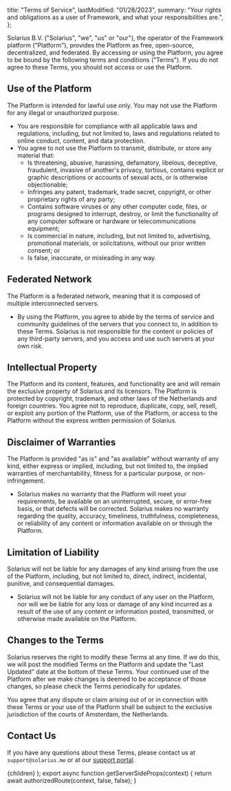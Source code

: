 
  title: "Terms of Service",
  lastModified: "01/28/2023",
  summary:
    "Your rights and obligations as a user of Framework, and what your responsibilities are.",
};

Solarius B.V. ("Solarius", "we", "us" or "our"), the operator of the Framework platform ("Platform"), provides the Platform as free, open-source, decentralized, and federated. By accessing or using the Platform, you agree to be bound by the following terms and conditions ("Terms"). If you do not agree to these Terms, you should not access or use the Platform.

## Use of the Platform

The Platform is intended for lawful use only. You may not use the Platform for any illegal or unauthorized purpose.

- You are responsible for compliance with all applicable laws and regulations, including, but not limited to, laws and regulations related to online conduct, content, and data protection.
- You agree to not use the Platform to transmit, distribute, or store any material that:
  - Is threatening, abusive, harassing, defamatory, libelous, deceptive, fraudulent, invasive of another's privacy, tortious, contains explicit or graphic descriptions or accounts of sexual acts, or is otherwise objectionable;
  - Infringes any patent, trademark, trade secret, copyright, or other proprietary rights of any party;
  - Contains software viruses or any other computer code, files, or programs designed to interrupt, destroy, or limit the functionality of any computer software or hardware or telecommunications equipment;
  - Is commercial in nature, including, but not limited to, advertising, promotional materials, or solicitations, without our prior written consent; or
  - Is false, inaccurate, or misleading in any way.

## Federated Network

The Platform is a federated network, meaning that it is composed of multiple interconnected servers.

- By using the Platform, you agree to abide by the terms of service and community guidelines of the servers that you connect to, in addition to these Terms. Solarius is not responsible for the content or policies of any third-party servers, and you access and use such servers at your own risk.

## Intellectual Property

The Platform and its content, features, and functionality are and will remain the exclusive property of Solarius and its licensors. The Platform is protected by copyright, trademark, and other laws of the Netherlands and foreign countries. You agree not to reproduce, duplicate, copy, sell, resell, or exploit any portion of the Platform, use of the Platform, or access to the Platform without the express written permission of Solarius.

## Disclaimer of Warranties

The Platform is provided "as is" and "as available" without warranty of any kind, either express or implied, including, but not limited to, the implied warranties of merchantability, fitness for a particular purpose, or non-infringement.

- Solarius makes no warranty that the Platform will meet your requirements, be available on an uninterrupted, secure, or error-free basis, or that defects will be corrected. Solarius makes no warranty regarding the quality, accuracy, timeliness, truthfulness, completeness, or reliability of any content or information available on or through the Platform.

## Limitation of Liability

Solarius will not be liable for any damages of any kind arising from the use of the Platform, including, but not limited to, direct, indirect, incidental, punitive, and consequential damages.

- Solarius will not be liable for any conduct of any user on the Platform, nor will we be liable for any loss or damage of any kind incurred as a result of the use of any content or information posted, transmitted, or otherwise made available on the Platform.

## Changes to the Terms

Solarius reserves the right to modify these Terms at any time. If we do this, we will post the modified Terms on the Platform and update the "Last Updated" date at the bottom of these Terms. Your continued use of the Platform after we make changes is deemed to be acceptance of those changes, so please check the Terms periodically for updates.

You agree that any dispute or claim arising out of or in connection with these Terms or your use of the Platform shall be subject to the exclusive jurisdiction of the courts of Amsterdam, the Netherlands.

## Contact Us

If you have any questions about these Terms, please contact us at `support@solarius.me` or at our [support portal](https://framework.solarius.me/support).

  <DocWrapper meta={meta}>{children}</DocWrapper>
);
export async function getServerSideProps(context) {
  return await authorizedRoute(context, false, false);
}
